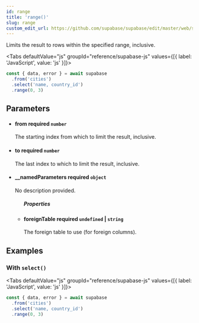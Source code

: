 ```yaml
---
id: range
title: 'range()'
slug: range
custom_edit_url: https://github.com/supabase/supabase/edit/master/web/spec/supabase.yml
---
```



Limits the result to rows within the specified range, inclusive.

<Tabs
  defaultValue="js"
  groupId="reference/supabase-js"
  values={[{ label: 'JavaScript', value: 'js' }]}>

<TabItem value="js">

```js
const { data, error } = await supabase
  .from('cities')
  .select('name, country_id')
  .range(0, 3)
```

</TabItem>

</Tabs>

## Parameters

<ul className="method-list-group">
  
<li className="method-list-item">
  <h4 className="method-list-item-label">
    <span className="method-list-item-label-name">
      from
    </span>
    <span className="method-list-item-label-badge required">
      required
    </span>
    <span className="method-list-item-validation">
      <code>number</code>
    </span>
  </h4>
  <div class="method-list-item-description">

The starting index from which to limit the result, inclusive.

  </div>
  
</li>

<li className="method-list-item">
  <h4 className="method-list-item-label">
    <span className="method-list-item-label-name">
      to
    </span>
    <span className="method-list-item-label-badge required">
      required
    </span>
    <span className="method-list-item-validation">
      <code>number</code>
    </span>
  </h4>
  <div class="method-list-item-description">

The last index to which to limit the result, inclusive.

  </div>
  
</li>

<li className="method-list-item">
  <h4 className="method-list-item-label">
    <span className="method-list-item-label-name">
      __namedParameters
    </span>
    <span className="method-list-item-label-badge required">
      required
    </span>
    <span className="method-list-item-validation">
      <code>object</code>
    </span>
  </h4>
  <div class="method-list-item-description">

No description provided.

  </div>
  
<ul className="method-list-group">
  <h5 class="method-list-title method-list-title-isChild expanded">Properties</h5>

<li className="method-list-item">
  <h4 className="method-list-item-label">
    <span className="method-list-item-label-name">
      foreignTable
    </span>
    <span className="method-list-item-label-badge required">
      required
    </span>
    <span className="method-list-item-validation">
      <code>undefined</code> | <code>string</code>
    </span>
  </h4>
  <div class="method-list-item-description">

The foreign table to use (for foreign columns).

  </div>
  
</li>

</ul>

</li>

</ul>

## Examples

### With `select()`

<Tabs
  defaultValue="js"
  groupId="reference/supabase-js"
  values={[{ label: 'JavaScript', value: 'js' }]}>

<TabItem value="js">

```js
const { data, error } = await supabase
  .from('cities')
  .select('name, country_id')
  .range(0, 3)
```

</TabItem>

</Tabs>
